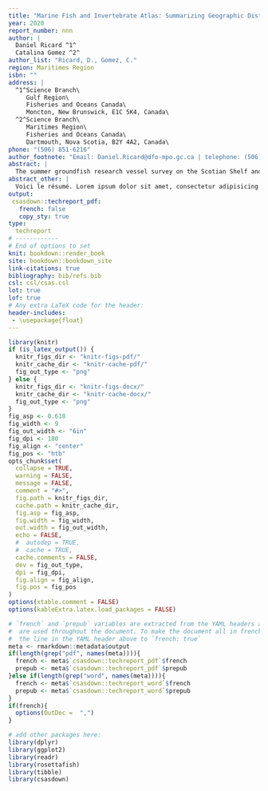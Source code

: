 ```yaml
---
title: "Marine Fish and Invertebrate Atlas: Summarizing Geographic Distribution and Population Indices in the Scotian Shelf and Bay of Fundy (1970-2020)"
year: 2020
report_number: nnn
author: |
  Daniel Ricard ^1^ 
  Catalina Gomez ^2^ 
author_list: "Ricard, D., Gomez, C."
region: Maritimes Region
isbn: ""
address: |
  ^1^Science Branch\
     Gulf Region\
     Fisheries and Oceans Canada\
     Moncton, New Brunswick, E1C 5K4, Canada\
  ^2^Science Branch\
     Maritimes Region\
     Fisheries and Oceans Canada\
     Dartmouth, Nova Scotia, B2Y 4A2, Canada\
phone: "(506) 851-6216"
author_footnote: "Email: Daniel.Ricard@dfo-mpo.gc.ca | telephone: (506) 851-6216"
abstract: |
  The summer groundfish research vessel survey on the Scotian Shelf and in the Bay of Fundy started in 1970 and was designed to measure the distribution and abundance of major commercial fish species. Over time, information on non-commercial species was collected, and allowed considerable insight into ecosystem function and structure, as documented in many primary publications. The groundfish survey database has also been used to produce species status reports and atlases of species distribution. This report builds on previous work and former atlases by updating a comprehensive suite of indices to assess population status and environmental preferences of 104 species using the computer code developed at Fisheries and Oceans Maritimes which allowed us to extract and reproduce results. For each species, trends in geographic distribution and biomass or abundance were plotted. The spatial extent of distribution was plotted over time to gauge how the area occupied has changed. The relationship between abundance or biomass and spatial extent reflected whether the species distribution expands when abundance or biomass increases. Length frequencies over time depicted any changes in mean size. The plots of condition over time revealed whether individual fish are fatter or thinner than their long term mean. Depth, temperature and salinity preferences were estimated to gauge the range of suitable environmental parameters for each species. Finally, for each stratum, the slope describing how local density varies with regional abundance was estimated. These slopes were then plotted against a habitat suitability index to identify important strata for each species.Healthy widespread populations that tolerate a wide range of environmental parameters are likely to with-stand climate change better than depleted narrowly distributed ones. This atlas helps identify productive habitat for each species and serves to continue to examine a species response to climate change in general, and warming in particular.
abstract_other: |
  Voici le résumé. Lorem ipsum dolor sit amet, consectetur adipisicing elit, sed do eiusmod tempor incididunt ut labore et dolore magna aliqua. Ut enim ad minim veniam, quis nostrud exercitation ullamco laboris nisi ut aliquip ex ea commodo consequat. Duis aute irure dolor in reprehenderit in voluptate velit esse cillum dolore eu fugiat nulla pariatur. Excepteur sint occaecat cupidatat non proident, sunt in culpa qui officia deserunt mollit anim id est laborum.
output:
 csasdown::techreport_pdf:
   french: false
   copy_sty: true
type:
  techreport
# ------------
# End of options to set
knit: bookdown::render_book
site: bookdown::bookdown_site
link-citations: true
bibliography: bib/refs.bib
csl: csl/csas.csl
lot: true
lof: true
# Any extra LaTeX code for the header:
header-includes:
 - \usepackage{float}
---
```


```r
library(knitr)
if (is_latex_output()) {
  knitr_figs_dir <- "knitr-figs-pdf/"
  knitr_cache_dir <- "knitr-cache-pdf/"
  fig_out_type <- "png"
} else {
  knitr_figs_dir <- "knitr-figs-docx/"
  knitr_cache_dir <- "knitr-cache-docx/"
  fig_out_type <- "png"
}
fig_asp <- 0.618
fig_width <- 9
fig_out_width <- "6in"
fig_dpi <- 180
fig_align <- "center"
fig_pos <- "htb"
opts_chunk$set(
  collapse = TRUE,
  warning = FALSE,
  message = FALSE,
  comment = "#>",
  fig.path = knitr_figs_dir,
  cache.path = knitr_cache_dir,
  fig.asp = fig_asp,
  fig.width = fig_width,
  out.width = fig_out_width,
  echo = FALSE,
  #  autodep = TRUE,
  #  cache = TRUE,
  cache.comments = FALSE,
  dev = fig_out_type,
  dpi = fig_dpi,
  fig.align = fig_align,
  fig.pos = fig_pos
)
options(xtable.comment = FALSE)
options(kableExtra.latex.load_packages = FALSE)
```

```r
# `french` and `prepub` variables are extracted from the YAML headers above and
#  are used throughout the document. To make the document all in french, change
#  the line in the YAML header above to `french: true`
meta <- rmarkdown::metadata$output
if(length(grep("pdf", names(meta)))){
  french <- meta$`csasdown::techreport_pdf`$french
  prepub <- meta$`csasdown::techreport_pdf`$prepub
}else if(length(grep("word", names(meta)))){
  french <- meta$`csasdown::techreport_word`$french
  prepub <- meta$`csasdown::techreport_word`$prepub
}
if(french){
  options(OutDec =  ",")
}

# add other packages here:
library(dplyr)
library(ggplot2)
library(readr)
library(rosettafish)
library(tibble)
library(csasdown)

```
